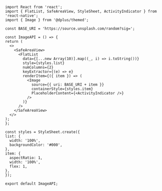 ```SnackPlayer name=RNE Image
import React from 'react';
import { FlatList, SafeAreaView, StyleSheet, ActivityIndicator } from 'react-native';
import { Image } from '@dplus/themed';

const BASE_URI = 'https://source.unsplash.com/random?sig=';

const ImageAPI = () => {
return (
  <>
    <SafeAreaView>
      <FlatList
        data={[...new Array(10)].map((_, i) => i.toString())}
        style={styles.list}
        numColumns={2}
        keyExtractor={(e) => e}
        renderItem={({ item }) => (
          <Image
            source={{ uri: BASE_URI + item }}
            containerStyle={styles.item}
            PlaceholderContent={<ActivityIndicator />}
          />
        )}
      />
    </SafeAreaView>
  </>
);
};

const styles = StyleSheet.create({
list: {
  width: '100%',
  backgroundColor: '#000',
},
item: {
  aspectRatio: 1,
  width: '100%',
  flex: 1,
},
});

export default ImageAPI;
```
